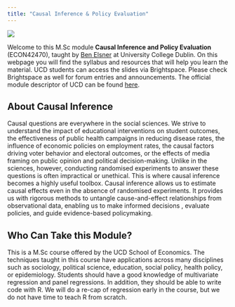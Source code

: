 ```yaml
---
title: "Causal Inference & Policy Evaluation"
---
```


![](images/collage.png){fig-align="center"}

Welcome to this M.Sc module **Causal Inference and Policy Evaluation** (ECON42470), taught by [Ben Elsner](https://www.benjaminelsner.com) at University College Dublin. On this webpage you will find the syllabus and resources that will help you learn the material. UCD students can access the slides via Brightspace. Please check Brightspace as well for forum entries and announcements. The official module descriptor of UCD can be found [here](https://hub.ucd.ie/usis/!W_HU_MENU.P_PUBLISH?p_tag=MODULE&MODULE=ECON42720).

## About Causal Inference

Causal questions are everywhere in the social sciences. We strive to understand the impact of educational interventions on student outcomes, the effectiveness of public health campaigns in reducing disease rates, the influence of economic policies on employment rates, the causal factors driving voter behavior and electoral outcomes, or the effects of media framing on public opinion and political decision-making. Unlike in the sciences, however, conducting randomised experiments to answer these questions is often impractical or unethical. This is where causal inference becomes a highly useful toolbox. Causal inference allows us to estimate causal effects even in the absence of randomised experiments. It provides us with rigorous methods to untangle cause-and-effect relationships from observational data, enabling us to make informed decisions , evaluate policies, and guide evidence-based policymaking.

## Who Can Take this Module?

This is a M.Sc course offered by the UCD School of Economics. The techniques taught in this course have applications across many disciplines such as sociology, political science, education, social policy, health policy, or epidemiology. Students should have a good knowledge of multivariate regression and panel regressions. In addition, they should be able to write code with R. We will do a re-cap of regression early in the course, but we do not have time to teach R from scratch. 
